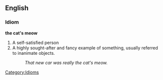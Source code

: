 ==English==
===Idiom===
'''the cat's meow'''
#A self-satisfied person
#A highly sought-after and fancy example of something, usually referred to inanimate objects. 
#:''That new car was really the cat's meow.''
[[Category:Idioms]]